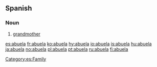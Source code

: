 ==Spanish==

===Noun===
{{es-noun-mf|m=abuelo}}

# [[grandmother]]

[[Category:es:Family]]

[[es:abuela]]
[[fr:abuela]]
[[ko:abuela]]
[[hy:abuela]]
[[io:abuela]]
[[is:abuela]]
[[hu:abuela]]
[[ja:abuela]]
[[no:abuela]]
[[pl:abuela]]
[[pt:abuela]]
[[ru:abuela]]
[[fi:abuela]]